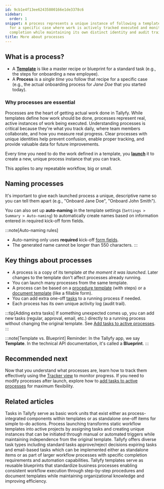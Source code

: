 ```yaml
---
id: 9cb1e4f13ee62435800166e1de3378c6
sidebar:
  order: 1
snippet: A process represents a unique instance of following a template's workflow
  for a specific case where work is actively tracked executed and monitored through
  completion while maintaining its own distinct identity and audit trail.
title: More about processes
---
```


## What is a process?

*   A **[Template](/products/pro/documenting/templates/)** is like a master recipe or blueprint for a standard task (e.g., the steps for onboarding a new employee).
*   A **Process** is a *single time* you follow that recipe for a specific case (e.g., the actual onboarding process for *Jane Doe* that you started today).

### Why processes are essential

Processes are the heart of getting actual work done in Tallyfy. While templates define how work should be done, processes represent real, active instances of work being executed. Understanding processes is critical because they're what you track daily, where team members collaborate, and how you measure real progress. Clear processes with unique identities help prevent confusion, enable proper tracking, and provide valuable data for future improvements.

Every time you need to do the work defined in a template, you **[launch](/products/pro/launching/)** it to create a new, unique process instance that you can track.

This applies to any repeatable workflow, big or small.

## Naming processes

It's important to give each launched process a unique, descriptive name so you can tell them apart (e.g., "Onboard Jane Doe", "Onboard John Smith").

You can also set up **auto-naming** in the template settings (`Settings > Summary > Auto-naming`) to automatically create names based on information entered in required kick-off form fields.

:::note[Auto-naming rules]
- Auto-naming only uses **required** kick-off [form fields](/products/pro/tracking-and-tasks/tasks/what-are-form-fields-in-tallyfy/).
- The generated name cannot be longer than 550 characters.
:::

## Key things about processes

*   A process is a copy of its template *at the moment it was launched*. Later changes to the template don't affect processes already running.
*   You can launch many processes from the same template.
*   A process can be based on a [procedure template](/products/pro/documenting/templates/) (with steps) or a [document template](/products/pro/documenting/documents/) (like a fillable form).
*   You can add extra one-off [tasks](/products/pro/tracking-and-tasks/tasks/) to a running process if needed.
*   Each process has its own unique activity log (audit trail).

:::tip[Adding extra tasks]
If something unexpected comes up, you can add new tasks (regular, approval, email, etc.) directly to a running process without changing the original template. See [Add tasks to active processes](/products/pro/tracking-and-tasks/processes/edit-processes/how-can-i-add-tasks-to-active-processes-on-tallyfy/).
:::

:::note[Template vs. Blueprint]
Reminder: In the Tallyfy app, we say **Template**. In the technical API documentation, it's called a **Blueprint**.
:::


<PageTree />

## Recommended next

Now that you understand what processes are, learn how to track them effectively using the [Tracker view](/products/pro/tracking-and-tasks/tracker-view/) to monitor progress. If you need to modify processes after launch, explore how to [add tasks to active processes](/products/pro/tracking-and-tasks/processes/edit-processes/how-can-i-add-tasks-to-active-processes-on-tallyfy/) for maximum flexibility.


## Related articles
<CardGrid>
<LinkTitleCard header="<b>Tracking And Tasks > More about tasks</b>" href="/products/pro/tracking-and-tasks/tasks/" > Tasks in Tallyfy serve as basic work units that exist either as process-integrated components within templates or as standalone one-off items for simple to-do actions. </LinkTitleCard>
<LinkTitleCard header="<b>Pro > Launching</b>" href="/products/pro/launching/" > Process launching transforms static workflow templates into active projects by assigning tasks and creating unique instances that can be initiated through manual or automated triggers while maintaining independence from the original template. </LinkTitleCard>
<LinkTitleCard header="<b>Tasks > Step types</b>" href="/products/pro/tracking-and-tasks/tasks/what-types-of-tasks-can-i-create-with-tallyfy/" > Tallyfy offers diverse task types including standard tasks approve/reject decisions expiring tasks and email-based tasks which can be implemented either as standalone items or as part of larger workflow processes with specific completion requirements and automation capabilities. </LinkTitleCard>
<LinkTitleCard header="<b>Documenting > Templates</b>" href="/products/pro/documenting/templates/" > Tallyfy templates serve as reusable blueprints that standardize business processes enabling consistent workflow execution through step-by-step procedures and document templates while maintaining organizational knowledge and improving efficiency. </LinkTitleCard>
</CardGrid>